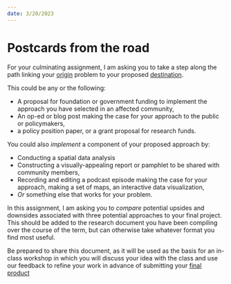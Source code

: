 ```yaml
---
date: 3/20/2023
---
```

# Postcards from the road


For your culminating assignment, I am asking you to take a step along the path linking your 
[origin](assignment-origin.qmd) problem to your proposed [destination](assignment-destination.qmd.qmd). 

This could be any or the following:

- A proposal for foundation or government funding to implement the approach you have selected in an affected community,
-  An op-ed or blog post making the case for your approach to the public or policymakers,
-  a policy position paper, or a grant proposal for research funds. 

You could also _implement_ a component of your proposed approach by:

- Conducting a spatial data analysis
- Constructing a visually-appealing report or pamphlet to be shared with community members,
- Recording and editing a podcast episode making the case for your approach, making a set of maps, an interactive data visualization, 
- *Or* something else that works for your problem.

In this assignment, I am asking you to _compare_ potential upsides and downsides associated with three potential approaches to your final project. This should be added to the research document you have been compiling over the course of the term, but can otherwise take whatever format you find most useful.  

Be prepared to share this document, as it will be used as the basis for an in-class workshop in which you will discuss your idea with  the class and use our feedback to refine your work in advance of submitting your [final product](final.qmd)